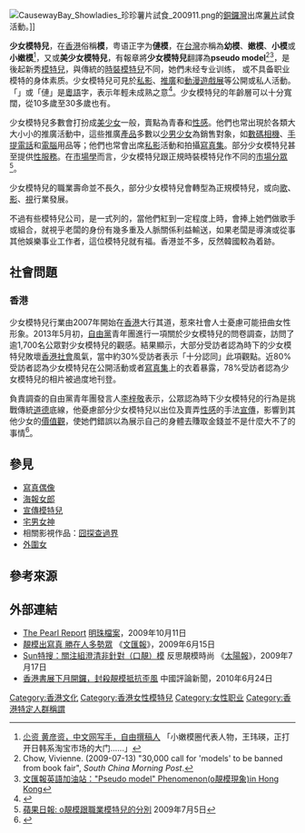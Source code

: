{{globalize|time=2019-06-22T11:44:22+00:00}}
{{CJK-New-Char|210C1|ver=B}}
[[File:CausewayBay_Showladies_珍珍薯片試食_200911.png|thumb]]的[[銅鑼灣|銅鑼灣]]出席[[薯片|薯片]]試食活動。]]

'''少女模特兒'''，在[[香港|香港]]俗稱'''{{僻字|[[wiktionary:zh:𡃁|𡃁]]|o靚}}模'''，粤语正字为'''僆模'''，在[[台灣|台灣]]亦稱為'''幼模'''、'''嫩模'''、'''小模'''或'''小嫩模'''<ref>[http://t.qq.com/p/t/150168086852965 尐资 黄彦资，中文网写手，自由撰稿人] {{Wayback|url=http://t.qq.com/p/t/150168086852965 |date=20131113023554 }} 「小嫩模圈代表人物，王玮瑛，正打开日韩系淘宝市场的大门……」</ref>，又或'''美少女模特兒'''，有報章將'''少女模特兒'''翻譯為'''pseudo model'''<ref>Chow, Vivienne. (2009-07-13) "30,000 call for 'models' to be banned from book fair", ''South China Morning Post''.</ref><ref>[http://paper.wenweipo.com/2009/10/14/ED0910140025.html 文匯報英語加油站："Pseudo model" Phenomenon(o靚模現象)in Hong Kong]{{dead link|date=2017年12月 |bot=InternetArchiveBot |fix-attempted=yes }}</ref>，是後起新秀[[模特兒|模特兒]]，與傳統的[[時裝|時裝]][[模特兒|模特兒]]不同，她們未经专业训练， 或不具备职业模特的身体素质。少女模特兒可見於[[私影|私影]]、[[市場營銷|推廣]]和[[動漫展|動漫遊戲展]]等公開或私人活動。「{{僻字|𡃁|o靚}}」或「僆」是[[粵語|粵語]]字，表示年輕未成熟之意<ref>{{Cite web |url=http://the-sun.on.cc/cnt/news/20100722/00418_005.html |title=熱帶語林：考證o靚模：未成雞僆 |date=2010-07-22 |author=林創成 |publisher=太陽報 (香港) |accessdate=2017-08-17 |archive-date=2010-07-26 |archive-url=https://web.archive.org/web/20100726032042/http://the-sun.on.cc/cnt/news/20100722/00418_005.html |dead-url=no }}</ref>。少女模特兒的年齡層可以十分寬闊，從10多歲至30多歲也有。

少女模特兒多數會打扮成[[美少女|美少女]]一般，賣點為青春和[[性感|性感]]。他們也常出現於各類大大小小的推廣活動中，這些推廣[[產品|產品]]多數以[[少男|少男]][[少女|少女]]為銷售對象，如[[數碼相機|數碼相機]]、[[手提電話|手提電話]]和[[電腦|電腦]]用品等；他們也常會出席[[私影|私影]]活動和拍攝[[寫真集|寫真集]]。部分少女模特兒甚至提供[[性服務|性服務]]。在[[市場學|市場學]]而言，少女模特兒跟正規時裝模特兒作不同的[[市場分眾|市場分眾]]<ref>[http://hk.apple.nextmedia.com/template/apple/art_main.php?iss_id=20090705&sec_id=4104&art_id=12952834 蘋果日報: o靚模跟職業模特兒的分別] {{Wayback|url=http://hk.apple.nextmedia.com/template/apple/art_main.php?iss_id=20090705&sec_id=4104&art_id=12952834 |date=20110724102030 }} 2009年7月5日</ref>。

少女模特兒的職業壽命並不長久，部分少女模特兒會轉型為正規模特兒，或向[[唱片|歌]]、[[電影|影]]、[[電視|視]]行業發展。

不過有些模特兒公司，是一式列的，當他們紅到一定程度上時，會捧上她們做歌手或組合，就視乎老闆的身份有幾多重及人脈關係利益輸送，如果老闆是導演或從事其他娛樂事业工作者，這位模特兒就有福。香港並不多，反然韓國較為着跡。

== 社會問題 ==
=== 香港 ===
少女模特兒行業由2007年開始在[[香港|香港]]大行其道，惹來社會人士憂慮可能扭曲女性形象。2013年5月初，[[自由黨_(香港)|自由黨]]青年團進行一項關於少女模特兒的問卷調查，訪問了逾1,700名公眾對少女模特兒的觀感。結果顯示，大部分受訪者認為時下的少女模特兒敗壞[[香港社會|香港社會]]風氣，當中約30%受訪者表示「十分認同」此項觀點。近80%受訪者認為少女模特兒在公開活動或者[[寫真集|寫真集]]上的衣着暴露，78%受訪者認為少女模特兒的相片被過度地刊登。

負責調查的自由黨青年團發言人[[李梓敬|李梓敬]]表示，公眾認為時下少女模特兒的行為是挑戰傳統[[道德|道德]]底線，他憂慮部分少女模特兒以出位及賣弄[[性感|性感]]的手法[[宣傳|宣傳]]，影響到其他少女的[[價值觀|價值觀]]，使她們錯誤以為展示自己的身體去賺取金錢並不是什麼大不了的事情<ref>{{cite news|url=http://orientaldaily.on.cc/cnt/news/20130517/00176_009.html|title=調查：o靚模敗壞風氣|publisher=東方日報|date=2013年5月17日|accessdate=2013年6月21日|archive-date=2013年6月15日|archive-url=https://web.archive.org/web/20130615011913/http://orientaldaily.on.cc/cnt/news/20130517/00176_009.html|dead-url=no}}</ref>。

== 參見 ==
* [[寫真偶像|寫真偶像]]
* [[海報女郎|海報女郎]]
* [[宣傳模特兒|宣傳模特兒]]
* [[宅男女神|宅男女神]]
* 相關影視作品：[[囧探查過界|囧探查過界]]
* [[外圍女|外圍女]]

== 參考來源 ==
{{Reflist}}

== 外部連結 ==
* [https://web.archive.org/web/20091014221507/http://mytv.tvb.com/news/pearlreport/101193 The Pearl Report] [[明珠檔案|明珠檔案]]，2009年10月11日
* [https://archive.is/20130428132624/http://paper.wenweipo.com/2009/06/15/EN0906150004.htm 靚模出寫真 勝在人多勢眾] 《[[文汇报_(香港)|文匯報]]》，2009年6月15日
* [http://the-sun.on.cc/cnt/news/20090717/00410_002.html Sun特搜：關注組澄清非針對（口靚）模] {{Wayback|url=http://the-sun.on.cc/cnt/news/20090717/00410_002.html |date=20090721190800 }} 反思靚模時尚 《[[太陽報_(香港)|太陽報]]》，2009年7月17日
* [http://www.chinareviewnews.com/doc/1013/6/2/6/101362666.html?coluid=21&kindid=268&docid=101362666&mdate=0624101347 香港書展下月開鑼，封殺靚模抵抗歪風] {{Wayback|url=http://www.chinareviewnews.com/doc/1013/6/2/6/101362666.html?coluid=21&kindid=268&docid=101362666&mdate=0624101347 |date=20150923222131 }} 中國評論新聞，2010年6月24日
[[Category:香港文化|Category:香港文化]]
[[Category:香港女性模特兒|Category:香港女性模特兒]]
[[Category:女性职业|Category:女性职业]]
[[Category:香港特定人群稱謂|Category:香港特定人群稱謂]]